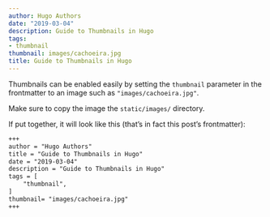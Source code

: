 ```yaml
---
author: Hugo Authors
date: "2019-03-04"
description: Guide to Thumbnails in Hugo
tags:
- thumbnail
thumbnail: images/cachoeira.jpg
title: Guide to Thumbnails in Hugo
---
```


Thumbnails can be enabled easily by setting the `thumbnail` parameter in the frontmatter to an image such as `"images/cachoeira.jpg"`.

Make sure to copy the image the `static/images/` directory.

If put together, it will look like this (that's in fact this post's frontmatter):

```md
+++
author = "Hugo Authors"
title = "Guide to Thumbnails in Hugo"
date = "2019-03-04"
description = "Guide to Thumbnails in Hugo"
tags = [
    "thumbnail",
]
thumbnail= "images/cachoeira.jpg"
+++
```
